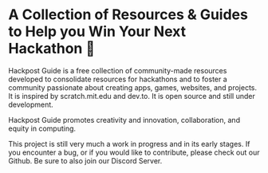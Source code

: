 
<div className="max-w-3xl mx-auto">

# A Collection of Resources & Guides to Help you Win Your Next Hackathon 🚀

Hackpost Guide is a free collection of community-made resources developed to consolidate resources for hackathons and to foster a community passionate about creating apps, games, websites, and projects. It is inspired by scratch.mit.edu and dev.to. It is open source and still under development. 

Hackpost Guide promotes creativity and innovation, collaboration, and equity in computing.

This project is still very much a work in progress and in its early stages. If you encounter a bug, or if you would like to contribute, please check out our <Link className="text-lg leading-7" isExternal href={siteConfig.links.github} aria-label="Github">Github</Link>. Be sure to also join our <Link className="text-lg leading-7" isExternal href={siteConfig.links.discord} aria-label="Discord">Discord Server</Link>.

</div>
